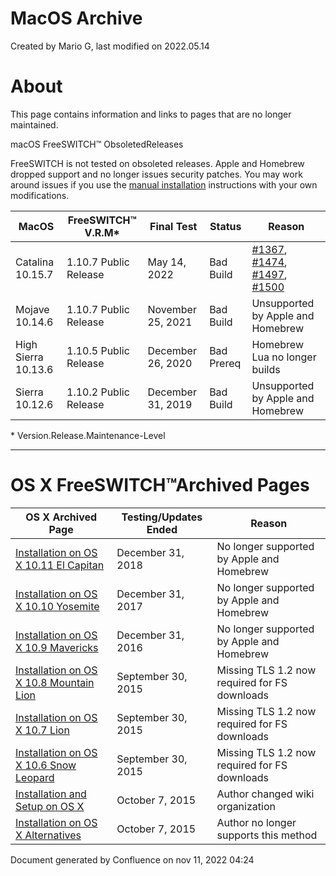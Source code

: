 
# MacOS Archive 

 Created by  Mario G, last modified on 2022.05.14

# About

This page contains information and links to pages that are no longer maintained.

  
macOS FreeSWITCH™ ObsoletedReleases 

FreeSWITCH is not tested on obsoleted releases. Apple and Homebrew dropped support and no longer issues security patches. You may work around issues if you use the [manual installation](../macOS-Installation/macOS-Manual-Installation_13174557.mdx#installation-directories) instructions with your own modifications.

  
| MacOS               | FreeSWITCH™ V.R.M\*   | Final Test        | Status     | Reason                                                                                                                                                                                                                                                     |
| ------------------- | --------------------- | ----------------- | ---------- | ---------------------------------------------------------------------------------------------------------------------------------------------------------------------------------------------------------------------------------------------------------- |
| Catalina 10.15.7    | 1.10.7 Public Release | May 14, 2022      | Bad Build  | [#1367](https://github.com/signalwire/freeswitch/issues/1367), [#1474](https://github.com/signalwire/freeswitch/issues/1474), [#1497](https://github.com/signalwire/freeswitch/issues/1497), [#1500](https://github.com/signalwire/freeswitch/issues/1500) |
| Mojave 10.14.6      | 1.10.7 Public Release | November 25, 2021 | Bad Build  | Unsupported by Apple and Homebrew                                                                                                                                                                                                                          |
| High Sierra 10.13.6 | 1.10.5 Public Release | December 26, 2020 | Bad Prereq | Homebrew Lua no longer builds                                                                                                                                                                                                                              |
| Sierra 10.12.6      | 1.10.2 Public Release | December 31, 2019 | Bad Build  | Unsupported by Apple and Homebrew                                                                                                                                                                                                                          |

\* Version.Release.Maintenance-Level

---

# OS X FreeSWITCH™Archived Pages

  
| OS X Archived Page                                                                                                                      | Testing/Updates Ended | Reason                                        |
| --------------------------------------------------------------------------------------------------------------------------------------- | --------------------- | --------------------------------------------- |
| [Installation on OS X 10.11 El Capitan](Installation-on-OS-X-10.11-El-Capitan_9634383.mdx)     | December 31, 2018     | No longer supported by Apple and Homebrew     |
| [Installation on OS X 10.10 Yosemite](Installation-on-OS-X-10.10-Yosemite_6586379.mdx#about)         | December 31, 2017     | No longer supported by Apple and Homebrew     |
| [Installation on OS X 10.9 Mavericks](Installation-on-OS-X-10.9-Mavericks_1966758.mdx#about)         | December 31, 2016     | No longer supported by Apple and Homebrew     |
| [Installation on OS X 10.8 Mountain Lion](Installation-on-OS-X-10.8-Mountain-Lion_1966237.mdx#about) | September 30, 2015    | Missing TLS 1.2 now required for FS downloads |
| [Installation on OS X 10.7 Lion](Installation-on-OS-X-10.7-Lion_1966261.mdx)                   | September 30, 2015    | Missing TLS 1.2 now required for FS downloads |
| [Installation on OS X 10.6 Snow Leopard](Installation-on-OS-X-10.6-Snow-Leopard_1966266.mdx#about)   | September 30, 2015    | Missing TLS 1.2 now required for FS downloads |
| [Installation and Setup on OS X](Installation-and-Setup-on-OS-X_1966082.mdx#ssh)                   | October 7, 2015       | Author changed wiki organization              |
| [Installation on OS X Alternatives](Installation-on-OS-X-Alternatives_1966101.mdx#about)             | October 7, 2015       | Author no longer supports this method         |

Document generated by Confluence on nov 11, 2022 04:24
